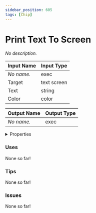 ```yaml
---
sidebar_position: 605
tags: [Chip]
---
```


# Print Text To Screen

*No description.*




<EsbSvg />

| Input Name | Input Type |
|-----------|-----------|
| *No name.* | exec |
| Target | text screen |
| Text | string |
| Color | color |

| Output Name | Output Type |
|-----------|-----------|
| *No name.* | exec |


<details>
  <summary>Properties</summary>
  <div>
    <div>
    <table>
      <thead>
        <tr>
          <th>Is beta required?</th>
          <th>❌</th>
        </tr>
        <tr>
          <th>Is this chip a trolling risk?</th>
          <th>❌</th>
        </tr>
        <tr>
          <th>Chip UUID</th>
          <th>5f9f8c85-8aaa-4c9d-9d9d-4c952053b623</th>
        </tr>
      </thead>
    </table>
    </div>
  </div>
</details>

### Uses

None so far!

### Tips

None so far!

### Issues

None so far!